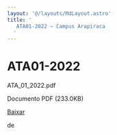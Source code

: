 ```yaml
---
layout: '@/layouts/MdLayout.astro'
title: '
   ATA01-2022 — Campus Arapiraca
  '
---
```






ATA01-2022
==========














 ATA\_01\_2022.pdf
   

 Documento PDF
 (233.0KB)
 

<a class="btn btn-secondary download" href="https://arapiraca.ufal.br/graduacao/ciencia-da-computacao/documentos/atas-do-colegiado-e-nde/colegiado/2022/ata_01_2022.pdf/%40%40download/file/ATA_01_2022.pdf">
 Baixar
</a>




























 de
 


















